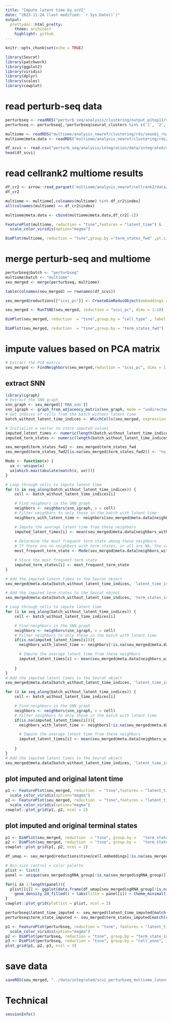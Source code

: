 ```yaml
---
title: "Impute latent time by scVI"
date: "2023-11-24 (last modified: `r Sys.Date()`)"
output:
  prettydoc::html_pretty:
    theme: architect
    highlight: github
---
```


```r
knitr::opts_chunk$set(echo = TRUE)
```

```r
library(Seurat)
library(patchwork)
library(ggplot2)
library(viridis)
library(dplyr)
library(scales)
library(cowplot)
```

# read perturb-seq data

```r
perturbseq <- readRDS("perturb_seq/analysis/clustering/output_p1top11/seu_NC_clustered.rds")
perturbseq <- perturbseq[,!perturbseq$seurat_clusters %in% c('1', '2', '3', '8', '11', '16','17')]
```

```r
multiome <- readRDS("multiome/analysis_newref/clustering/rds/seuobj_rna/seu_RNAsoupx_NC.rds")
multiome@meta.data <- readRDS("multiome/analysis_newref/clustering/rds/metadata/seu_RNAsoupx_NC_metadata.rds")
```

```r
df_scvi <- read.csv("perturb_seq/analysis/integration/data/integrated/multiomeNCwt_perturbseq_scvi_data.csv", row.names = 1)
head(df_scvi)
```


# read cellrank2 multiome results

```r
df_cr2 <- arrow::read_parquet('multiome/analysis_newref/cellrank2/data/multiomeNCwt_metadata_latenttime.parquet')
df_cr2
```


```r
multiome <- multiome[,colnames(multiome) %in% df_cr2$index]
all(colnames(multiome) == df_cr2$index)
```


```r
multiome@meta.data <- cbind(multiome@meta.data,df_cr2[-1])
```

```r
FeaturePlot(multiome, reduction = "tsne",features = "latent_time") & 
  scale_color_viridis(option="magma")
```
```r
DimPlot(multiome, reduction = "tsne",group.by ="term_states_fwd" ,pt.size=0.1, na.value="grey90") 
```

# merge perturb-seq and multiome

```r
perturbseq$batch <- "perturbseq"
multiome$batch <- "multiome"
seu_merged <- merge(perturbseq, multiome)
```

```r
table(colnames(seu_merged) == rownames(df_scvi))
```


```r
seu_merged@reductions[["scvi_pc"]] <- CreateDimReducObject(embeddings = as.matrix(df_scvi), key = "scvi_pc")
```

```r
seu_merged <- RunTSNE(seu_merged, reduction = "scvi_pc", dims = 1:10)
```

```r
DimPlot(seu_merged, reduction  = "tsne",group.by = "cell_type" , label = T, repel = T)
```

```r
DimPlot(seu_merged, reduction  = "tsne",group.by = "term_states_fwd")
```

# impute values based on PCA matrix

```r
# Extract the PCA matrix
seu_merged <- FindNeighbors(seu_merged,reduction = "scvi_pc", dims = 1:10)  # You can adjust the dims
```

## extract SNN

```r
library(igraph)
# Extract the SNN graph
snn_graph <- seu_merged[['RNA_snn']]
snn_igraph <- graph_from_adjacency_matrix(snn_graph, mode = "undirected", weighted = TRUE)
# Get indices of cells from the batch without latent time
batch_without_latent_time_indices <- WhichCells(seu_merged, expression = batch == 'perturbseq')

# Initialize a vector to store imputed values
imputed_latent_times <- numeric(length(batch_without_latent_time_indices))
imputed_term_states <- numeric(length(batch_without_latent_time_indices))

seu_merged$term_states_fwd2 <- seu_merged$term_states_fwd
seu_merged$term_states_fwd2[is.na(seu_merged$term_states_fwd2)] <- "no_term"

Mode <- function(x) {
  ux <- unique(x)
  ux[which.max(tabulate(match(x, ux)))]
}

# Loop through cells to impute latent time
for (i in seq_along(batch_without_latent_time_indices)) {
    cell <- batch_without_latent_time_indices[i]

    # Find neighbors in the SNN graph
    neighbors <- neighbors(snn_igraph, v = cell)
    # Filter neighbors to only those in the batch with latent time
    neighbors_with_latent_time <- neighbors[seu_merged@meta.data[neighbors, "batch"] == 'multiome']

    # Impute the average latent time from these neighbors
    imputed_latent_times[i] <- mean(seu_merged@meta.data[neighbors_with_latent_time, 'latent_time'], na.rm = TRUE)
    
    # Determine the most frequent term state among these neighbors
    # If there are no neighbors with term states, or all are NA, the value will be NA
    most_frequent_term_state <- Mode(seu_merged@meta.data[neighbors_with_latent_time, 'term_states_fwd'])

    # Store the most frequent term state
    imputed_term_states[i] <- most_frequent_term_state
}

# Add the imputed latent times to the Seurat object
seu_merged@meta.data[batch_without_latent_time_indices, 'latent_time_imputed'] <- imputed_latent_times

# Add the imputed term states to the Seurat object
seu_merged@meta.data[batch_without_latent_time_indices, 'term_states_imputed'] <- imputed_term_states

# Loop through cells to impute latent time
for (i in seq_along(batch_without_latent_time_indices)) {
    cell <- batch_without_latent_time_indices[i]

    # Find neighbors in the SNN graph
    neighbors <- neighbors(snn_igraph, v = cell)
    # Filter neighbors to only those in the batch with latent time
    if(is.na(imputed_latent_times[i])){
      neighbors_with_latent_time <- neighbors[!is.na(seu_merged@meta.data[neighbors,  'latent_time_imputed'])]

      # Impute the average latent time from these neighbors
      imputed_latent_times[i] <- mean(seu_merged@meta.data[neighbors_with_latent_time, 'latent_time_imputed'], na.rm = TRUE)
      
    }
}
# Add the imputed latent times to the Seurat object
seu_merged@meta.data[batch_without_latent_time_indices, 'latent_time_imputed'] <- imputed_latent_times

for (i in seq_along(batch_without_latent_time_indices)) {
    cell <- batch_without_latent_time_indices[i]

    # Find neighbors in the SNN graph
    neighbors <- neighbors(snn_igraph, v = cell)
    # Filter neighbors to only those in the batch with latent time
    if(is.na(imputed_latent_times[i])){
      neighbors_with_latent_time <- neighbors[!is.na(seu_merged@meta.data[neighbors,  'latent_time_imputed'])]

      # Impute the average latent time from these neighbors
      imputed_latent_times[i] <- mean(seu_merged@meta.data[neighbors_with_latent_time, 'latent_time_imputed'], na.rm = TRUE)
      
    }
}
# Add the imputed latent times to the Seurat object
seu_merged@meta.data[batch_without_latent_time_indices, 'latent_time_imputed'] <- imputed_latent_times


```

## plot imputed and original latent time

```r
p1 <- FeaturePlot(seu_merged, reduction  = "tsne",features = "latent_time_imputed") & 
  scale_color_viridis(option="magma")
p2 <- FeaturePlot(seu_merged, reduction  = "tsne",features = "latent_time") & 
  scale_color_viridis(option="magma")
cowplot::plot_grid(p1, p2, ncol = 2)
```

## plot imputed and original terminal states

```r
p1 <- DimPlot(seu_merged, reduction  = "tsne", group.by =   "term_states_imputed") 
p2 <- DimPlot(seu_merged, reduction  = "tsne", group.by =   "term_states_fwd")
cowplot::plot_grid(p1, p2, ncol = 2)
```

```r
df_umap <- seu_merged@reductions$tsne@cell.embeddings[!is.na(seu_merged$sgRNA_group),]
```

```r
# Bin size control + color palette
plist <- list()
panel <- unique(seu_merged$sgRNA_group[!is.na(seu_merged$sgRNA_group)])

for(i in 1:length(panel)){
  plist[[i]] <- ggplot(data.frame(df_umap[seu_merged$sgRNA_group[!is.na(seu_merged$sgRNA_group)] == panel[i],]), aes(x=tSNE_1, y=tSNE_2) )+ #geom_point() +
    geom_density_2d_filled() + labs(title = panel[i]) + theme_minimal()
} 
cowplot::plot_grid(plotlist = plist, ncol = 3)

```

```r
perturbseq$latent_time_imputed <- seu_merged$latent_time_imputed[match(colnames(perturbseq), colnames(seu_merged))]
perturbseq$term_state_imputed <- seu_merged$term_states_imputed[match(colnames(perturbseq), colnames(seu_merged))]

```

```r
p1 <- FeaturePlot(perturbseq, reduction = "tsne", features = "latent_time_imputed")& 
  scale_color_viridis(option="magma")
p2 <- DimPlot(perturbseq, reduction = "tsne", group.by = "term_state_imputed", pt.size = 0.2)
p3 <- DimPlot(perturbseq, reduction = "tsne", group.by = "cell_anno", label = T, repel = T) + NoLegend()
plot_grid(p1, p2, p3, ncol = 3)
```

# save data

```r
saveRDS(seu_merged, "../data/integrated/scvi_perturbseq_multiome_latentTime.rds")
```

# Technical

```r
sessionInfo()
```

